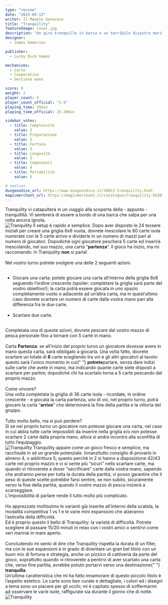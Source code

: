 ```yaml
---
type: "review"
date: "2023-03-13"
writer: Il Meeple Genovese
title: "Tranquility"
featureImage: cover.jpg
description: "Un giro tranquillo in barca o un terribile disastro marittimo?"
designer:
  - James Emmerson

publisher:
  - Lucky Duck Games

mechanisms:
  - Carte
  - Cooperativo
  - Gestione mano

score: 8
weight: 2
player_count: 5
player_count_official: "1-5"
playing_time: 25min
playing_time_official: 15-20min

sidebar_votes:
  - title: Complessità
    value: 2
  - title: Preparazione
    value: 2
  - title: Fortuna
    value: 3
  - title: Longevità
    value: 3
  - title: Componenti
    value: 4
  - title: Portabilità
    value: 5

# seelves
dungeondice_url: https://www.dungeondice.it/30012-tranquility.html
magicmerchant_url: https://magicmerchant.it/catalogue/tranquility-65361/
---
```


<Setting>
  Tranquility vi catapulterà in un viaggio alla scoperta della - appunto -
  tranquillità. Vi sembrerà di essere a bordo di una barca che salpa per una
  rotta ancora ignota.&nbsp;
  <br />
</Setting>

<img src="./game1.jpg" alt="Tranquility" />

<Rules>
  Il setup è rapido e semplice. Dopo aver disposto le 24 tessere iniziali per
  creare una griglia 6x6 vuota, dovrete mescolare le 80 carte isola numerate con
  le 5 carte arrivo e dividerle in un numero di mazzi pari al numero di
  giocatori. Dopodiché ogni giocatore pescherà 5 carte ed inserirà mescolando,
  nel suo mazzo, una carta “<strong>partenza</strong>”. Il gioco ha inizio, ma
  mi raccomando: in Tranquility <strong>non</strong> si parla!
  <br />
  <br />
  Nel vostro turno potrete svolgere una delle 2 seguenti azioni:
  <br />
  <br />
  <ul>
    <li>
      Giocare una carta: potete giocare una carta all’interno della griglia 6x6
      seguendo l’ordine crescente (spoiler: completare la griglia sarà parte del
      vostro obiettivo!); la carta potrà essere giocata in uno spazio
      completamente vuoto o adiacente ad un’altra carta, ma in quest’ultimo caso
      dovrete scartare un numero di carte dalla vostra mano pari alla differenza
      fra le due carte.
      <br />
      <br />
    </li>
    <li>
      Scartare due carte.
      <br />
      <br />
    </li>
  </ul>
  Completata una di queste azioni, dovrete pescare dal vostro mazzo di pesca personale
  fino a tornare con 5 carte in mano.
  <br />
  <br />
  Carta <strong>Partenza</strong>: se all’inizio del proprio turno un giocatore
  dovesse avere in mano questa carta, sarà obbligato a giocarla. Una volta
  fatto, dovrete scartare un totale di <strong>8</strong> carte scegliendo tra
  voi e gli altri giocatori al tavolo: questo sarà l’unico momento in cui{" "}
  <strong>potrete</strong>parlare, senza dare indizi sulle carte che avete in
  mano, ma indicando quante carte siete disposti a scartare per partire;
  dopodiché chi ha scartato torna a 5 carte pescando dal proprio mazzo.
  <br />
  <br />
  Come vincere?
  <br />
  Una volta completata la griglia di 36 carte isola - ricordate, in ordine crescente
  - e giocata la carta partenza, uno di voi, nel proprio turno, potrà giocare la
  carta “<strong>arrivo</strong>” che determinerà la fine della partita e la vittoria
  del gruppo.
  <br />
  <br />
  Tutto molto bello, ma si può perdere?
  <br />
  Sì se nel proprio turno un giocatore non potesse giocare una carta, nel caso
  in cui abbia tutte carte impossibili da inserire nella griglia e/o non potesse
  scartare 2 carte dalla propria mano, allora si andrà incontro alla sconfitta
  di tutto l’equipaggio.&nbsp;
  <br />
</Rules>

<img src="./game2.jpg" alt="Tranquility" />

<Feedback>
  Tranquility appare come un gioco fresco e semplice, ma racchiude in sé un
  grande potenziale. Innanzitutto consiglio di provarlo in almeno 4, o
  addirittura 5; questo perché in 2 si hanno a disposizione 42/43 carte nel
  proprio mazzo e ci si sente più “sicuri” nello scartare carte, ma quando vi
  ritroverete a dover “sacrificare” carte dalla vostra mano, sapendo che
  andranno perse per tutta la durata della partita, vi posso garantire che il
  peso di queste scelte potrebbe farsi sentire, se non subito, sicuramente verso
  la fine della partita, quando il vostro mazzo di pesca inizierà a
  scarseggiare.&nbsp;
  <br />
  L’impossibilità di parlare rende il tutto molto più complicato.
  <br />
  <br />
  Ho apprezzato moltissimo le varianti già inserite all’interno della scatola, la
  modalità competitiva 1 vs 1 e le varie mini espansioni che alzeranno l’asticella
  della difficoltà.&nbsp;
  <br />
  Ed è proprio questo il bello di Tranquility: la varietà di difficoltà. Potrete
  scegliere di passare 15/20 minuti in relax con i vostri amici o sentirvi come veri
  marinai in mare aperto.&nbsp;
  <br />
  <br />
  Concludendo mi sento di dire che Tranquility rispetta la durata di un filler,
  ma con le sue espansioni è in grado di diventare un gran bel titolo con un
  buon mix di fortuna e strategia, anche un pizzico di cattiveria da parte del
  gioco, soprattutto quando vi ritroverete a pentirvi di aver scartato una carta
  che, verso fine partita, avrebbe potuto portarvi verso una destinazione{" "}
  <strong>tranquilla</strong>.<br />
  Un’ultima caratteristica che mi ha fatto innamorare di questo piccolo titolo è
  l’aspetto estetico. Le carte sono ben curate e dettagliate, i colori ed i disegni
  a tema sono un piacere per gli occhi; mi è capitato spesso di soffermarmi ad osservare
  le varie isole, raffigurate sia durante il giorno che di notte.
</Feedback>

<img src="./game3.jpg" alt="Tranquility" />
